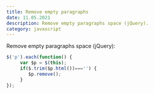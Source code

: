 ```yaml
---
title: Remove empty paragraphs
date: 11.05.2021
description: Remove empty paragraphs space (jQuery).
category: javascript
---
```


Remove empty paragraphs space (jQuery):

```js
$('p').each(function() {
     var $p = $(this);
     if($.trim($p.html())==='') {
        $p.remove();
     }
});
```